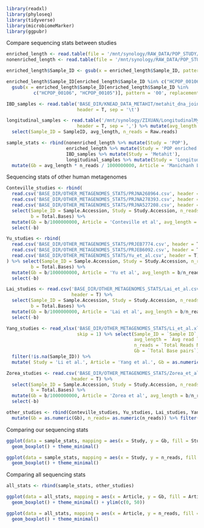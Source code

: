```r
library(readxl)
library(phyloseq)
library(tidyverse)
library(microbiomeMarker)
library(ggpubr)

```

Compare sequencing stats between studies
```r
enriched_length <- read.table(file = '/mnt/synology/RAW_DATA/POP_STUDY/POPULATION_STUDY_7TH_BATCH_MAY_24/seq_stats_7th_batch.tsv', sep = '\t', header = T) 
nonenriched_length <- read.table(file = '/mnt/synology/RAW_DATA/POP_STUDY/sequencing_stats_feb_24.tsv', sep = '\t', header = T) 

enriched_length$Sample_ID <- gsub(x = enriched_length$Sample_ID, pattern = 'F$', replacement = '')

enriched_length$Sample_ID[enriched_length$Sample_ID %in% c("HCPOP_00106", "HCPOP_00105")] <- 
  gsub(x = enriched_length$Sample_ID[enriched_length$Sample_ID %in%
          c("HCPOP_00106", "HCPOP_00105")], pattern = '00', replacement = '0', fixed = TRUE)

IBD_samples <- read.table('BASE_DIR/KNEAD_DATA_METAHIT/metahit_dna_joined_seqstats.tsv',
                          header = T, sep = '\t')

longitudinal_samples <- read.table('/mnt/synology/ZIXUAN/LongitudinalMycobiome/merged_qc_summary.csv',
                          header = T, sep = ',') %>% mutate(avg_length = NA) %>%
  select(Sample_ID = SampleID, avg_length, n_reads = Raw.reads)

sample_stats <- rbind(nonenriched_length %>% mutate(Study = 'POP'),
                      enriched_length %>% mutate(Study = 'POP enriched'), 
                      IBD_samples %>% mutate(Study = 'Metahit'),
                      longitudinal_samples %>% mutate(Study = 'Longitudinal Mycobiome')) %>%
  mutate(Gb = avg_length * n_reads / 1000000000, Article = 'Manichanh Lab')

```

Sequencing stats of other human metagenomes
```r
Conteville_studies <- rbind(
  read.csv('BASE_DIR/OTHER_METAGENOMES_STATS/PRJNA268964.csv', header = T),
  read.csv('BASE_DIR/OTHER_METAGENOMES_STATS/PRJNA278393.csv', header = T),
  read.csv('BASE_DIR/OTHER_METAGENOMES_STATS/PRJNA527208.csv', header = T)) %>%
  select(Sample_ID = Sample.Accession, Study = Study.Accession, n_reads = Total.Spots, 
         b = Total.Bases) %>%
  mutate(Gb = b/1000000000, Article = 'Conteville et al', avg_length = b/n_reads ) %>%
  select(-b)

Yu_studies <- rbind(
  read.csv('BASE_DIR/OTHER_METAGENOMES_STATS/PRJEB7774.csv', header = T),
  read.csv('BASE_DIR/OTHER_METAGENOMES_STATS/PRJEB6092.csv', header = T),
  read.csv('BASE_DIR/OTHER_METAGENOMES_STATS/Yu_et_al.csv', header = T)
) %>% select(Sample_ID = Sample.Accession, Study = Study.Accession, n_reads = Total.Spots, 
         b = Total.Bases) %>%
  mutate(Gb = b/1000000000, Article = 'Yu et al', avg_length = b/n_reads ) %>%
  select(-b)

Lai_studies <- read.csv('BASE_DIR/OTHER_METAGENOMES_STATS/Lai_et_al.csv',
                        header = T) %>%
  select(Sample_ID = Sample.Accession, Study = Study.Accession, n_reads = Total.Spots, 
         b = Total.Bases) %>%
  mutate(Gb = b/1000000000, Article = 'Lai et al', avg_length = b/n_reads ) %>%
  select(-b)

Yang_studies <- read_xlsx('BASE_DIR/OTHER_METAGENOMES_STATS/Li_et_al.xlsx', 
                          skip = 1) %>% select(Sample_ID = `Sample ID`,
                                               avg_length = `Avg read length`,
                                               n_reads = `Total Reads Number`,
                                               Gb = `Total Base pairs`) %>% 
  filter(!is.na(Sample_ID)) %>%
  mutate( Study = 'Li et al.', Article = 'Yang et al.', Gb = as.numeric(Gb)/1000000000)

Zorea_studies <- read.csv('BASE_DIR/OTHER_METAGENOMES_STATS/Zorea_et_al.csv',
                        header = T) %>%
  select(Sample_ID = Sample.Accession, Study = Study.Accession, n_reads = Total.Spots, 
         b = Total.Bases) %>%
  mutate(Gb = b/1000000000, Article = 'Zorea et al', avg_length = b/n_reads ) %>%
  select(-b)

other_studies <- rbind(Conteville_studies, Yu_studies, Lai_studies, Yang_studies, Zorea_studies) %>%
  mutate(Gb = as.numeric(Gb), n_reads= as.numeric(n_reads)) %>% filter(!is.na(Gb))
```


Comparing our sequencing stats
```r
ggplot(data = sample_stats, mapping = aes(x = Study, y = Gb, fill = Study)) + 
  geom_boxplot() + theme_minimal()

ggplot(data = sample_stats, mapping = aes(x = Study, y = n_reads, fill = Study)) + 
  geom_boxplot() + theme_minimal()
```


Comparing all sequencing stats
```r
all_stats <- rbind(sample_stats, other_studies)

ggplot(data = all_stats, mapping = aes(x = Article, y = Gb, fill = Article)) + 
  geom_boxplot() + theme_minimal() + ylim(c(0, 50))

ggplot(data = all_stats, mapping = aes(x = Article, y = n_reads, fill = Article)) + 
  geom_boxplot() + theme_minimal()
```


